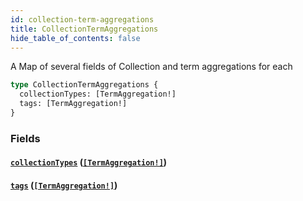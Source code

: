 ```yaml
---
id: collection-term-aggregations
title: CollectionTermAggregations
hide_table_of_contents: false
---
```



A Map of several fields of Collection and term aggregations for each

```graphql
type CollectionTermAggregations {
  collectionTypes: [TermAggregation!]
  tags: [TermAggregation!]
}
```


### Fields

#### [`collectionTypes`](#) ([`[TermAggregation!]`](/developers/demandhq-apis/storefront-api/graphql/reference/objects/term-aggregation))




#### [`tags`](#) ([`[TermAggregation!]`](/developers/demandhq-apis/storefront-api/graphql/reference/objects/term-aggregation))






